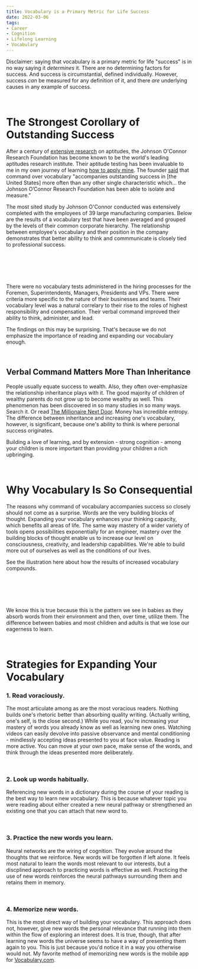 ```yaml
---
title: Vocabulary is a Primary Metric for Life Success
date: 2022-03-06
tags:
- Career
- Cognition
- Lifelong Learning
- Vocabulary
---
```


Disclaimer: saying that vocabulary is a primary metric for life "success" is in no way saying it *determines* it. There are no determining factors for success. And success is circumstantial, defined individually. However, success *can* be measured for any definition of it, and there *are* underlying causes in any example of success.

<br />

# The Strongest Corollary of Outstanding Success

After a century of <a href="https://www.ideals.illinois.edu/bitstream/handle/2142/17878/ctrstreadtechrepv01994i00605_opt.pdf">extensive research</a> on aptitudes, the Johnson O'Connor Research Foundation has become known to be the world's leading aptitudes research institute. Their aptitude testing has been invaluable to me in my own journey of learning <a href="/the-best-aptitude-and-personal-strengths-tests">how to apply mine</a>. The founder <a href="https://www.jocrf.org/sites/jocrf.org/files/assets/Understanding_Your_Aptitudes.pdf">said</a> that command over vocabulary "accompanies outstanding success in [the United States] more often than any other single characteristic which… the Johnson O’Connor Research Foundation has been able to isolate and measure."

The most sited study by Johnson O'Connor conducted was extensively completed with the employees of 39 large manufacturing companies. Below are the results of a vocabulary test that have been averaged and grouped by the levels of their common corporate hierarchy. The relationship between employee's vocabulary and their position in the company demonstrates that better ability to think and commmunicate is closely tied to professional success.

<br />
<br />

<center>
  <div className="scroll">
    <object type="image/svg+xml" data="./39ManufacturingCompanies.svg"></object>
  </div>
</center>

<br />
<br />

There were no vocabulary tests administered in the hiring processes for the Foremen, Superintendents, Managers, Presidents and VPs. There were criteria more specific to the nature of their businesses and teams. Their vocabulary level was a natural correlary to their rise to the roles of highest responsibility and compensation. Their verbal command improved their ability to think, administer, and lead.

The findings on this may be surprising. That's because we do not emphasize the importance of reading and expanding our vocabulary enough.

<br />

## Verbal Command Matters More Than Inheritance

People usually equate success to wealth. Also, they often over-emphasize the relationship inheritance plays with it. The good majority of children of wealthy parents do not grow up to become wealthy as well. This phenomenon has been discovered in so many studies in so many ways. Search it. Or read <a href="https://www.amazon.com/Millionaire-Next-Door-Surprising-Americas/dp/1589795474" target="default">The Millionaire Next Door</a>. Money has incredible entropy. The difference between inheritance and increasing one's vocabulary, however, is significant, because one's ability to think is where personal success originates.

Building a love of learning, and by extension - strong cognition - among your children is more important than providing your children a rich upbringing.

<br />

# Why Vocabulary Is So Consequential

The reasons why command of vocabulary accompanies success so closely should not come as a surprise. Words are the very building blocks of thought. Expanding your vocabulary enhances your thinking capacity, which benefits all areas of life. The same way mastery of a wider variety of tools opens possibilities exponentially for an engineer, mastery over the building blocks of thought enable us to increase our level on consciousness, creativity, and leadership capabilities. We're able to build more out of ourselves as well as the conditions of our lives.

See the illustration here about how the results of increased vocabulary compounds.

<br />
<br />

<center>
  <div className="scroll">
    <object type="image/svg+xml" data="./OutcomesOfImprovedVocabulary.svg"></object>
  </div>
</center>

<br />
<br />

We know this is true because this is the pattern we see in babies as they absorb words from their environment and then, over time, utilize them. The difference between babies and most children and adults is that we lose our eagerness to learn.

<br />

# Strategies for Expanding Your Vocabulary

### 1. Read voraciously.

The most articulate among as are the most voracious readers. Nothing builds one's rhetoric better than absorbing quality writing. (Actually writing, one's self, is the close second.) While you read, you're increasing your mastery of words you already know as well as learning new ones. Watching videos can easily devolve into passive observance and mental conditioning - mindlessly accepting ideas presented to you at face value. Reading is more active. You can move at your own pace, make sense of the words, and think through the ideas presented more deliberately.

<br />

### 2. Look up words habitually.

Referencing new words in a dictionary during the course of your reading is the best way to learn new vocabulary. This is because whatever topic you were reading about either created a new neural pathway or strengthened an existing one that you can attach that new word to.

<br />

### 3. Practice the new words you learn.

Neural networks are the wiring of cognition. They evolve around the thoughts that we reinforce. New words will be forgotten if left alone. It feels most natural to learn the words most relevant to our interests, but a discplined approach to practicing words is effective as well. Practicing the use of new words reinforces the neural pathways surrounding them and retains them in memory.

<br />

### 4. Memorize new words.

This is the most direct way of building your vocabulary. This approach does not, however, give new words the personal relevance that running into them within the flow of exploring an interest does. It is true, though, that after learning new words the universe seems to have a way of presenting them again to you. This is just because you'd notice it in a way you otherwise would not. My favorite method of memorizing new words is the mobile app for <a href="https://www.vocabulary.com/" target="default">Vocabulary.com</a>.

<br />